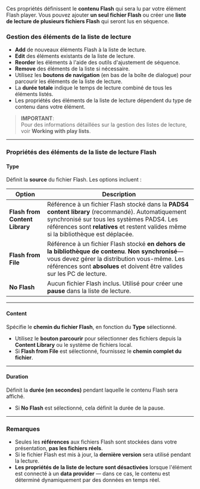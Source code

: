 Ces propriétés définissent le **contenu Flash** qui sera lu par votre élément Flash player. Vous pouvez ajouter **un seul fichier Flash** ou créer une **liste de lecture de plusieurs fichiers Flash** qui seront lus en séquence.

### **Gestion des éléments de la liste de lecture**

* **Add** de nouveaux éléments Flash à la liste de lecture.
* **Edit** des éléments existants de la liste de lecture.
* **Reorder** les éléments à l'aide des outils d'ajustement de séquence.
* **Remove** des éléments de la liste si nécessaire.
* Utilisez les **boutons de navigation** (en bas de la boîte de dialogue) pour parcourir les éléments de la liste de lecture.
* La **durée totale** indique le temps de lecture combiné de tous les éléments listés.
* Les propriétés des éléments de la liste de lecture dépendent du type de contenu dans votre élément.

> **IMPORTANT**:\
> Pour des informations détaillées sur la gestion des listes de lecture, voir **Working with play lists**.

***

### **Propriétés des éléments de la liste de lecture Flash**

#### **Type**

Définit la **source** du fichier Flash. Les options incluent :

| Option                         | Description                                                                                                                                                                                                                             |
| ------------------------------ | --------------------------------------------------------------------------------------------------------------------------------------------------------------------------------------------------------------------------------------- |
| **Flash from Content Library** | Référence à un fichier Flash stocké dans la **PADS4 content library** (recommandé). Automatiquement synchronisé sur tous les systèmes PADS4. Les références sont **relatives** et restent valides même si la bibliothèque est déplacée. |
| **Flash from File**            | Référence à un fichier Flash stocké **en dehors de la bibliothèque de contenu**. **Non synchronisé**—vous devez gérer la distribution vous-même. Les références sont **absolues** et doivent être valides sur les PC de lecture.        |
| **No Flash**                   | Aucun fichier Flash inclus. Utilisé pour créer une **pause** dans la liste de lecture.                                                                                                                                                  |

***

#### **Content**

Spécifie le **chemin du fichier Flash**, en fonction du **Type** sélectionné.

* Utilisez le **bouton parcourir** pour sélectionner des fichiers depuis la **Content Library** ou le système de fichiers local.
* Si **Flash from File** est sélectionné, fournissez le **chemin complet du fichier**.

***

#### **Duration**

Définit la **durée (en secondes)** pendant laquelle le contenu Flash sera affiché.

* Si **No Flash** est sélectionné, cela définit la durée de la pause.

***

### **Remarques**

* Seules les **références** aux fichiers Flash sont stockées dans votre présentation, **pas les fichiers réels**.
* Si le fichier Flash est mis à jour, la **dernière version** sera utilisé pendant la lecture.
* **Les propriétés de la liste de lecture sont désactivées** lorsque l'élément est connecté à un **data provider** — dans ce cas, le contenu est déterminé dynamiquement par des données en temps réel.
